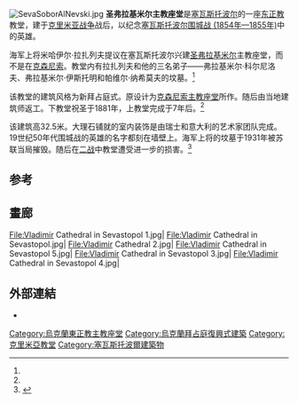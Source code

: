 [[File:SevaSoborAlNevski.jpg|thumb]]
'''圣弗拉基米尔主教座堂'''是[[塞瓦斯托波尔|塞瓦斯托波尔]]的一座[[东正教|东正教]]教堂，建于[[克里米亚战争|克里米亚战争]]战后，以纪念[[塞瓦斯托波尔围城战_(1854年—1855年)|塞瓦斯托波尔围城战 (1854年—1855年)]]中的英雄。

海军上将米哈伊尔·拉扎列夫提议在塞瓦斯托波尔兴建[[弗拉基米尔一世·斯维亚托斯拉维奇|圣弗拉基米尔]]主教座堂，而不是在[[克森尼索|克森尼索]]。教堂内有拉扎列夫和他的三名弟子——弗拉基米尔·科尔尼洛夫、弗拉基米尔·伊斯托明和帕维尔·纳希莫夫的坟墓。<ref name="official"/>

该教堂的建筑风格为新拜占庭式。原设计为[[克森尼索主教座堂|克森尼索主教座堂]]所作。随后由当地建筑师返工。下教堂祝圣于1881年，上教堂完成于7年后。<ref name="official"/>

该建筑高32.5米。大理石铺就的室内装饰是由瑞士和意大利的艺术家团队完成。19世纪50年代围城战的英雄的名字都刻在墙壁上。海军上将的坟墓于1931年被苏联当局摧毁。随后在[[二战|二战]]中教堂遭受进一步的损害。<ref name="official">{{cite web |url=http://stvladimir.orthodoxy.ru/o.html |title=Упюл - Бмсрпеммъъ Ярпюмхжю |publisher=Stvladimir.orthodoxy.ru |date=1918-08-24 |accessdate=2012-10-16 |archive-date=2018-10-10 |archive-url=https://web.archive.org/web/20181010195004/http://stvladimir.orthodoxy.ru/o.html |dead-url=no }}</ref>

== 参考 ==
{{reflist}}
==  畫廊 ==
<gallery> 
File:Vladimir Cathedral in Sevastopol 1.jpg|
File:Vladimir Cathedral in Sevastopol.jpg|
File:Vladimir Cathedral 2.jpg|
File:Vladimir Cathedral in Sevastopol 5.jpg|
File:Vladimir Cathedral in Sevastopol 3.jpg|
File:Vladimir Cathedral in Sevastopol 4.jpg|
 
 
 
</gallery>

==外部連結==
* {{Official website|http://www.sntvladimir.ru/}}{{ru icon}}
{{coord|44|36|37|N|33|31|25|E|region:UA_type:landmark_source:kolossus-dewiki|display=title}}

[[Category:烏克蘭東正教主教座堂|Category:烏克蘭東正教主教座堂]]
[[Category:烏克蘭拜占庭復興式建築|Category:烏克蘭拜占庭復興式建築]]
[[Category:克里米亞教堂|Category:克里米亞教堂]]
[[Category:塞瓦斯托波爾建築物|Category:塞瓦斯托波爾建築物]]